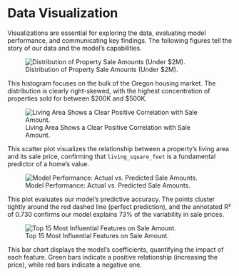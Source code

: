 # Data Visualization

Visualizations are essential for exploring the data, evaluating model performance, and communicating key findings. The following figures tell the story of our data and the model's capabilities.

::: {#fig-distribution layout-ncol=1}
![Distribution of Property Sale Amounts (Under $2M).](visual_1_sale_amount_distribution.png){#fig-dist}

This histogram focuses on the bulk of the Oregon housing market. The distribution is clearly right-skewed, with the highest concentration of properties sold for between $200K and $500K.
:::

::: {#fig-correlation layout-ncol=1}
![Living Area Shows a Clear Positive Correlation with Sale Amount.](visual_2_living_area_vs_sale_amount.jpg){#fig-corr}

This scatter plot visualizes the relationship between a property's living area and its sale price, confirming that `living_square_feet` is a fundamental predictor of a home's value.
:::

::: {#fig-performance layout-ncol=1}
![Model Performance: Actual vs. Predicted Sale Amounts.](visual_3_actual_vs_predicted.jpg){#fig-perf}

This plot evaluates our model's predictive accuracy. The points cluster tightly around the red dashed line (perfect prediction), and the annotated R² of 0.730 confirms our model explains 73% of the variability in sale prices.
:::

::: {#fig-importance layout-ncol=1}
![Top 15 Most Influential Features on Sale Amount.](visual_4_feature_importance.jpg){#fig-imp}

This bar chart displays the model's coefficients, quantifying the impact of each feature. Green bars indicate a positive relationship (increasing the price), while red bars indicate a negative one.
:::

